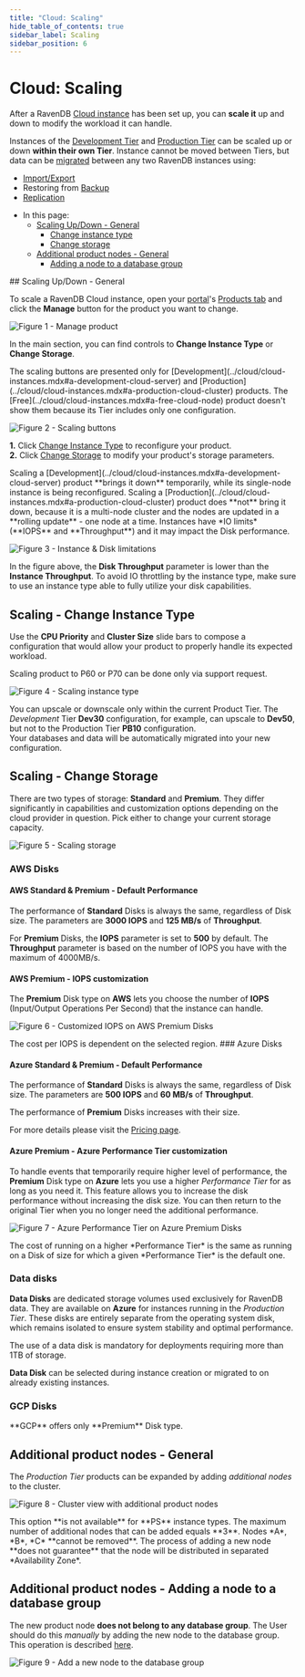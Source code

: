 ```yaml
---
title: "Cloud: Scaling"
hide_table_of_contents: true
sidebar_label: Scaling
sidebar_position: 6
---
```



# Cloud: Scaling
<Admonition type="note" title="">

After a RavenDB [Cloud instance](../cloud/cloud-instances.mdx) has been set up, you can **scale it** up and down to modify the 
workload it can handle.   

Instances of the [Development Tier](../cloud/cloud-instances.mdx#a-development-cloud-server) and [Production Tier](../cloud/cloud-instances.mdx#a-production-cloud-cluster) can be scaled up or down **within their own Tier**.
Instance cannot be moved between Tiers, but data can be [migrated](cloud-migration) between any
two RavenDB instances using:   
- [Import/Export](cloud-migration#import-from-live-ravendb-instance)  
- Restoring from [Backup](cloud-backup-and-restore#restore-mandatory-backup-files)  
- [Replication](https://ravendb.net/docs/article-page/6.0/csharp/studio/database/tasks/ongoing-tasks/external-replication-task)

* In this page:  
  * [Scaling Up/Down - General](../cloud/cloud-scaling.mdx#scaling-up/down---general)  
     - [Change instance type](../cloud/cloud-scaling.mdx#scaling---change-instance-type)  
     - [Change storage](../cloud/cloud-scaling.mdx#scaling---change-storage)  
  * [Additional product nodes - General](#additional-product-nodes---general)
     - [Adding a node to a database group](#additional-product-nodes---adding-a-node-to-a-database-group)

</Admonition>
## Scaling Up/Down - General

To scale a RavenDB Cloud instance, open your [portal](../cloud/portal/cloud-portal.mdx)'s [Products tab](../cloud/portal/cloud-portal-products-tab.mdx) 
and click the **Manage** button for the product you want to change.

![Figure 1 - Manage product](./assets/portal-product-list-manage-button.png)

In the main section, you can find controls to **Change Instance Type** or **Change Storage**.  

<Admonition type="note" title="">
The scaling buttons are presented only for [Development](../cloud/cloud-instances.mdx#a-development-cloud-server) and 
[Production](../cloud/cloud-instances.mdx#a-production-cloud-cluster) products.  
The [Free](../cloud/cloud-instances.mdx#a-free-cloud-node) product doesn't show them because its Tier includes only one configuration.  
</Admonition>

![Figure 2 - Scaling buttons](./assets/portal-product-edit-storage-and-instance-type-area.png)

**1.** Click [Change Instance Type](../cloud/cloud-scaling.mdx#scaling---change-instance-type) to reconfigure your product.  
**2.** Click [Change Storage](../cloud/cloud-scaling.mdx#scaling---change-storage) to modify your product's storage parameters.  

<Admonition type="info" title="">
Scaling a [Development](../cloud/cloud-instances.mdx#a-development-cloud-server) product **brings it down**
temporarily, while its single-node instance is being reconfigured.  
Scaling a [Production](../cloud/cloud-instances.mdx#a-production-cloud-cluster) product does **not** bring it down,
because it is a multi-node cluster and the nodes are updated in a **rolling update** - one node at a time.  
</Admonition>

<Admonition type="warning" title="">
Instances have *IO limits* (**IOPS** and **Throughput**) and it may impact the Disk performance.

![Figure 3 - Instance & Disk limitations](./assets/portal-product-details-instance-limitations-disk-limitations.png)

In the figure above, the **Disk Throughput** parameter is lower than the **Instance Throughput**.
To avoid IO throttling by the instance type, make sure to use an instance type able to fully utilize your disk capabilities.
</Admonition>


## Scaling - Change Instance Type

Use the **CPU Priority** and **Cluster Size** slide bars to compose a configuration 
that would allow your product to properly handle its expected workload.  

<Admonition type="info" title="">
Scaling product to P60 or P70 can be done only via support request.
</Admonition>

![Figure 4 - Scaling instance type](./assets/portal-product-details-edit-tier.png)

You can upscale or downscale only within the current Product Tier. The *Development* Tier **Dev30** configuration,
for example, can upscale to **Dev50**, but not to the Production Tier **PB10** configuration.  
Your databases and data will be automatically migrated into your new configuration.


## Scaling - Change Storage 

There are two types of storage: **Standard** and **Premium**. They differ significantly in capabilities and customization options 
depending on the cloud provider in question. Pick either to change your current storage capacity.  

![Figure 5 - Scaling storage](./assets/portal-product-details-edit-storage.png)
### AWS Disks

#### AWS Standard & Premium - Default Performance

The performance of **Standard** Disks is always the same, regardless of Disk size.
The parameters are **3000 IOPS** and **125 MB/s** of **Throughput**.

For **Premium** Disks, the **IOPS** parameter is set to **500** by default. The **Throughput** parameter is based on the number of IOPS you have with the maximum of 4000MB/s.
#### AWS Premium - IOPS customization

The **Premium** Disk type on **AWS** lets you choose the number of **IOPS** (Input/Output Operations Per Second) that the instance can handle.

![Figure 6 - Customized IOPS on AWS Premium Disks](./assets/portal-product-details-edit-storage-with-iops.png)

<Admonition type="info" title="">
The cost per IOPS is dependent on the selected region.
</Admonition>
### Azure Disks

#### Azure Standard & Premium - Default Performance

The performance of **Standard** Disks is always the same, regardless of Disk size.
The parameters are **500 IOPS** and **60 MB/s** of **Throughput**.

The performance of **Premium** Disks increases with their size.

For more details please visit the [Pricing page](https://cloud.ravendb.net/pricing).
#### Azure Premium - Azure Performance Tier customization

To handle events that temporarily require higher 
level of performance, the **Premium** Disk type on **Azure** lets you use a higher *Performance Tier* for as
long as you need it. This feature allows you to increase the disk performance without increasing the disk size. 
You can then return to the original Tier when you no longer need the additional performance. 

![Figure 7 - Azure Performance Tier on Azure Premium Disks](./assets/portal-product-details-edit-storage-with-azure-performance-tier.png)

<Admonition type="info" title="">
The cost of running on a higher *Performance Tier* is the same as
running on a Disk of size for which a given *Performance Tier* is the
default one.
</Admonition>

### Data disks

**Data Disks** are dedicated storage volumes used exclusively for RavenDB data. They are available on **Azure** for instances running in the *Production Tier*. These disks are entirely separate from the operating system disk, which remains isolated to ensure system stability and optimal performance.

The use of a data disk is mandatory for deployments requiring more than 1TB of storage.

**Data Disk** can be selected during instance creation or migrated to on already existing instances.
### GCP Disks

<Admonition type="info" title="">
**GCP** offers only **Premium** Disk type.
</Admonition>



## Additional product nodes - General
The *Production Tier* products can be expanded by adding *additional nodes* to the cluster.

![Figure 8 - Cluster view with additional product nodes](./assets/studio-cluster-view-with-additional-nodes.png)

<Admonition type="info" title="">
This option **is not available** for **PS** instance types.  
The maximum number of additional nodes that can be added equals **3**.  
Nodes *A*, *B*, *C* **cannot be removed**.  
</Admonition>

<Admonition type="warning" title="">
The process of adding a new node **does not guarantee** that the node will be distributed in separated *Availability Zone*.
</Admonition>


## Additional product nodes - Adding a node to a database group
The new product node **does not belong to any database group**. The User should do this *manually* by adding the new node to the database group.  
This operation is described [here](https://ravendb.net/docs/article-page/latest/csharp/studio/database/settings/manage-database-group#database-group-topology---add-new-node).

![Figure 9 - Add a new node to the database group](./assets/studio-add-new-node-to-database-group.png)




